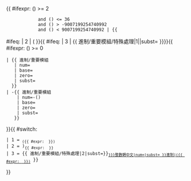 <includeonly><onlyinclude>{{
{{{subst|}}}#ifexpr: ({{{1}}}) >= 2
		     and ({{{1}}}) <= 36
		     and ({{{2}}}) > -9007199254740992
		     and ({{{2}}}) < 9007199254740992 | {{
{{{subst|}}}#ifeq: {{{sub|0}}} | 2 | &#40; }}{{
{{{subst|}}}#ifeq: {{{sub|0}}} | 3 | {{ {{{subst|}}}進制/重要模組/特殊處理|1|{{{2}}}|subst={{{subst|}}} }}}}{{
{{{subst|}}}#ifexpr: ({{{2}}}) >= 0
 | {{ {{{subst|}}}進制/重要模組
    | num={{{2}}}
    | base={{{1}}}
    | zero={{{3|1}}}
    | subst={{{subst|}}}
   }}
 | -{{ {{{subst|}}}進制/重要模組
     | num=-({{{2}}})
     | base={{{1}}}
     | zero={{{3|1}}}
     | subst={{{subst|}}}
    }}
}}{{
{{{subst|}}}#switch: {{{sub|}}}
 | 1 = <sub>({{ {{{subst|}}}#expr: {{{1}}} }})</sub>
 | 2 = &#41;<sub>{{ {{{subst|}}}#expr: {{{1}}} }}</sub> 
 | 3 = {{ {{{subst|}}}進制/重要模組/特殊處理|2|subst={{{subst|}}}}}<sub>[[{{ {{{subst|}}}整數轉中文|num={{{1}}}|subst={{{subst|}}} }}進制|({{ {{{subst|}}}#expr: {{{1}}} }})]]</sub> }}
}}</onlyinclude></includeonly><noinclude>{{documentation}}</noinclude>